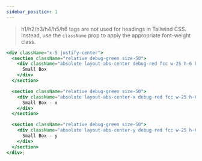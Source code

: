 ```yaml
---
sidebar_position: 1
---
```


> h1/h2/h3/h4/h5/h6 tags are not used for headings in Tailwind CSS. Instead, use the `className` prop to apply the appropriate font-weight class.

```jsx live
<div className="x-5 justify-center">
  <section className="relative debug-green size-50">
    <div className="absolute layout-abs-center debug-red fcc w-25 h-6 bg-slate-400">
      Small Box
    </div>
  </section>

  <section className="relative debug-green size-50">
    <div className="absolute layout-abs-center-x debug-red fcc w-25 h-6 bg-slate-400">
      Small Box - x
    </div>
  </section>

  <section className="relative debug-green size-50">
    <div className="absolute layout-abs-center-y debug-red fcc w-25 h-6 bg-slate-400">
      Small Box - y
    </div>
  </section>
</div>;
```
